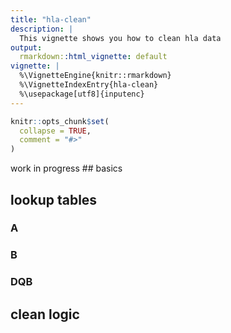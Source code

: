 ```yaml
---
title: "hla-clean"
description: |
  This vignette shows you how to clean hla data
output:
  rmarkdown::html_vignette: default
vignette: |
  %\VignetteEngine{knitr::rmarkdown}
  %\VignetteIndexEntry{hla-clean}
  %\usepackage[utf8]{inputenc}
---
```


```r
knitr::opts_chunk$set(
  collapse = TRUE,
  comment = "#>"
)
```


work in progress
## basics

## lookup tables
### A
### B
### DQB

## clean logic



